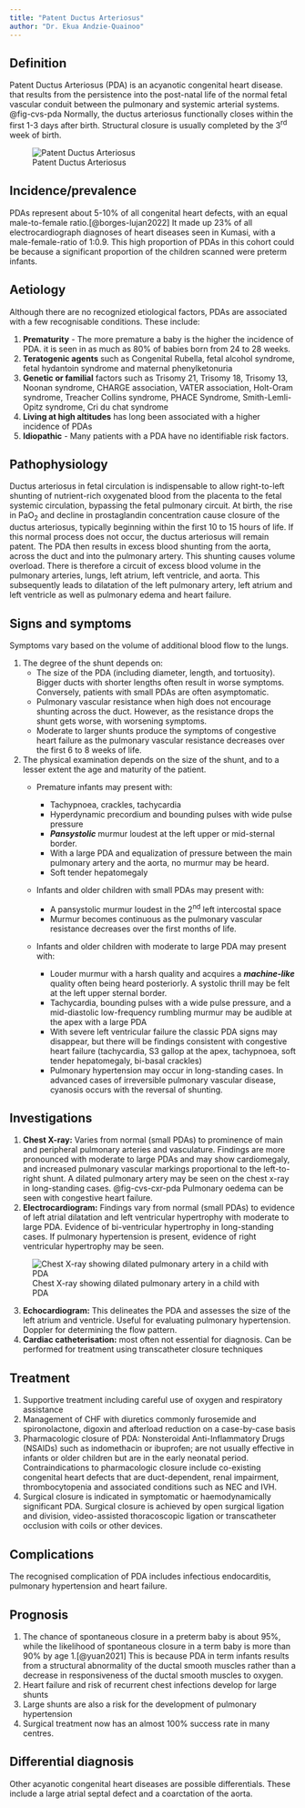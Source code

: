 ```yaml
---
title: "Patent Ductus Arteriosus"
author: "Dr. Ekua Andzie-Quainoo"
---
```


## Definition

Patent Ductus Arteriosus (PDA) is an acyanotic congenital heart disease. that results from the
persistence into the post-natal life of the normal fetal vascular conduit between the pulmonary and
systemic arterial systems. @fig-cvs-pda Normally, the ductus arteriosus functionally closes within
the first 1-3 days after birth. Structural closure is usually completed by the 3^rd^ week of birth.

![Patent Ductus Arteriosus](images/cvs-pda.jpg){#fig-cvs-pda fig-align="center"}

## Incidence/prevalence

PDAs represent about 5-10% of all congenital heart defects, with an equal male-to-female
ratio.[@borges-lujan2022] It made up 23% of all electrocardiograph diagnoses of heart diseases seen
in Kumasi, with a male-female-ratio of 1:0.9. This high proportion of PDAs in this cohort could be
because a significant proportion of the children scanned were preterm infants.

## Aetiology

Although there are no recognized etiological factors, PDAs are associated with a few recognisable
conditions. These include:

1.  **Prematurity** - The more premature a baby is the higher the incidence of PDA. it is seen in as
    much as 80% of babies born from 24 to 28 weeks.
2.  **Teratogenic agents** such as Congenital Rubella, fetal alcohol syndrome, fetal hydantoin
    syndrome and maternal phenylketonuria
3.  **Genetic or familial** factors such as Trisomy 21, Trisomy 18, Trisomy 13, Noonan syndrome,
    CHARGE association, VATER association, Holt-Oram syndrome, Treacher Collins syndrome, PHACE
    Syndrome, Smith-Lemli-Opitz syndrome, Cri du chat syndrome
4.  **Living at high altitudes** has long been associated with a higher incidence of PDAs
5.  **Idiopathic** - Many patients with a PDA have no identifiable risk factors.

## Pathophysiology

Ductus arteriosus in fetal circulation is indispensable to allow right-to-left shunting of
nutrient-rich oxygenated blood from the placenta to the fetal systemic circulation, bypassing the
fetal pulmonary circuit. At birth, the rise in PaO~2~ and decline in prostaglandin concentration
cause closure of the ductus arteriosus, typically beginning within the first 10 to 15 hours of life.
If this normal process does not occur, the ductus arteriosus will remain patent. The PDA then
results in excess blood shunting from the aorta, across the duct and into the pulmonary artery. This
shunting causes volume overload. There is therefore a circuit of excess blood volume in the
pulmonary arteries, lungs, left atrium, left ventricle, and aorta. This subsequently leads to
dilatation of the left pulmonary artery, left atrium and left ventricle as well as pulmonary edema
and heart failure.

## Signs and symptoms

Symptoms vary based on the volume of additional blood flow to the lungs.

1.  The degree of the shunt depends on:
    -   The size of the PDA (including diameter, length, and tortuosity). Bigger ducts with shorter
        lengths often result in worse symptoms. Conversely, patients with small PDAs are often
        asymptomatic.
    -   Pulmonary vascular resistance when high does not encourage shunting across the duct.
        However, as the resistance drops the shunt gets worse, with worsening symptoms.
    -   Moderate to larger shunts produce the symptoms of congestive heart failure as the pulmonary
        vascular resistance decreases over the first 6 to 8 weeks of life.
2.  The physical examination depends on the size of the shunt, and to a lesser extent the age and
    maturity of the patient.
    -   Premature infants may present with:

        -   Tachypnoea, crackles, tachycardia
        -   Hyperdynamic precordium and bounding pulses with wide pulse pressure
        -   ***Pansystolic*** murmur loudest at the left upper or mid-sternal border.
        -   With a large PDA and equalization of pressure between the main pulmonary artery and the
            aorta, no murmur may be heard.
        -   Soft tender hepatomegaly

    -   Infants and older children with small PDAs may present with:

        -   A pansystolic murmur loudest in the 2^nd^ left intercostal space
        -   Murmur becomes continuous as the pulmonary vascular resistance decreases over the first
            months of life.

    -   Infants and older children with moderate to large PDA may present with:

        -   Louder murmur with a harsh quality and acquires a ***machine-like*** quality often being
            heard posteriorly. A systolic thrill may be felt at the left upper sternal border.
        -   Tachycardia, bounding pulses with a wide pulse pressure, and a mid-diastolic
            low-frequency rumbling murmur may be audible at the apex with a large PDA
        -   With severe left ventricular failure the classic PDA signs may disappear, but there will
            be findings consistent with congestive heart failure (tachycardia, S3 gallop at the
            apex, tachypnoea, soft tender hepatomegaly, bi-basal crackles)
        -   Pulmonary hypertension may occur in long-standing cases. In advanced cases of
            irreversible pulmonary vascular disease, cyanosis occurs with the reversal of shunting.

## Investigations

1.  **Chest X-ray:** Varies from normal (small PDAs) to prominence of main and peripheral pulmonary
    arteries and vasculature. Findings are more pronounced with moderate to large PDAs and may show
    cardiomegaly, and increased pulmonary vascular markings proportional to the left-to-right shunt.
    A dilated pulmonary artery may be seen on the chest x-ray in long-standing cases.
    @fig-cvs-cxr-pda Pulmonary oedema can be seen with congestive heart failure.
2.  **Electrocardiogram:** Findings vary from normal (small PDAs) to evidence of left atrial
    dilatation and left ventricular hypertrophy with moderate to large PDA. Evidence of
    bi-ventricular hypertrophy in long-standing cases. If pulmonary hypertension is present,
    evidence of right ventricular hypertrophy may be seen.

![Chest X-ray showing dilated pulmonary artery in a child with
PDA](images/cvs-cxr-pda.jpg){#fig-cvs-cxr-pda fig-align="center"}

3.  **Echocardiogram:** This delineates the PDA and assesses the size of the left atrium and
    ventricle. Useful for evaluating pulmonary hypertension. Doppler for determining the flow
    pattern.
4.  **Cardiac catheterisation:** most often not essential for diagnosis. Can be performed for
    treatment using transcatheter closure techniques

## Treatment

1.  Supportive treatment including careful use of oxygen and respiratory assistance
2.  Management of CHF with diuretics commonly furosemide and spironolactone, digoxin and afterload
    reduction on a case-by-case basis
3.  Pharmacologic closure of PDA: Nonsteroidal Anti-Inflammatory Drugs (NSAIDs) such as indomethacin
    or ibuprofen; are not usually effective in infants or older children but are in the early
    neonatal period. Contraindications to pharmacologic closure include co-existing congenital heart
    defects that are duct-dependent, renal impairment, thrombocytopenia and associated conditions
    such as NEC and IVH.
4.  Surgical closure is indicated in symptomatic or haemodynamically significant PDA. Surgical
    closure is achieved by open surgical ligation and division, video-assisted thoracoscopic
    ligation or transcatheter occlusion with coils or other devices.

## Complications

The recognised complication of PDA includes infectious endocarditis, pulmonary hypertension and
heart failure.

## Prognosis

1.  The chance of spontaneous closure in a preterm baby is about 95%, while the likelihood of
    spontaneous closure in a term baby is more than 90% by age 1.[@yuan2021] This is because PDA in
    term infants results from a structural abnormality of the ductal smooth muscles rather than a
    decrease in responsiveness of the ductal smooth muscles to oxygen.
2.  Heart failure and risk of recurrent chest infections develop for large shunts
3.  Large shunts are also a risk for the development of pulmonary hypertension
4.  Surgical treatment now has an almost 100% success rate in many centres.

## Differential diagnosis

Other acyanotic congenital heart diseases are possible differentials. These include a large atrial
septal defect and a coarctation of the aorta.
